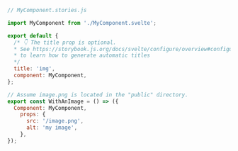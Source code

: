 ```js
// MyComponent.stories.js

import MyComponent from './MyComponent.svelte';

export default {
  /* 👇 The title prop is optional.
  * See https://storybook.js.org/docs/svelte/configure/overview#configure-story-loading
  * to learn how to generate automatic titles
  */
  title: 'img',
  component: MyComponent,
};

// Assume image.png is located in the "public" directory.
export const WithAnImage = () => ({
  Component: MyComponent,
    props: {
      src: '/image.png',
      alt: 'my image',
    },
});
```